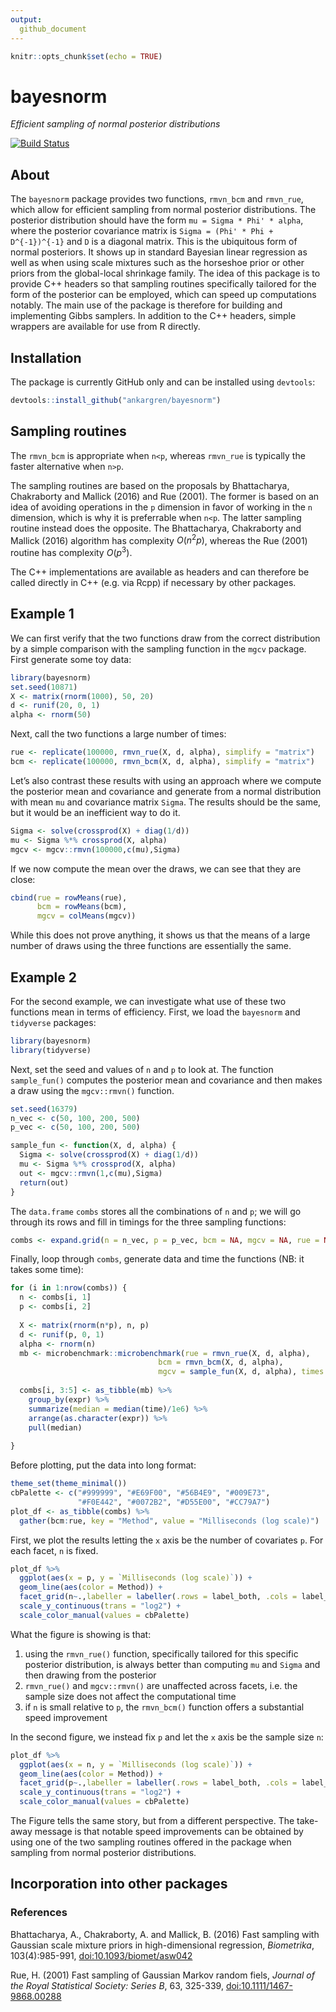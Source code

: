 ```yaml
---
output:
  github_document
---
```


```r
knitr::opts_chunk$set(echo = TRUE)
```

# bayesnorm

*Efficient sampling of normal posterior distributions*

[![Build Status](https://travis-ci.org/ankargren/bayesnorm.svg?branch=master)](https://travis-ci.org/ankargren/bayesnorm)

## About

The `bayesnorm` package provides two functions, `rmvn_bcm` and `rmvn_rue`, which 
allow for efficient sampling from normal posterior distributions. The posterior distribution
should have the form `mu = Sigma * Phi' * alpha`, where the posterior
covariance matrix is `Sigma = (Phi' * Phi + D^{-1})^{-1}` and `D` is 
a diagonal matrix. This is the ubiquitous form of normal posteriors. It shows up
in standard Bayesian linear regression as well as when using scale mixtures such 
as the horseshoe prior or other priors from the global-local shrinkage family. The idea
of this package is to provide C++ headers so that sampling routines specifically
tailored for the form of the posterior can be employed, which can speed up computations
notably. The main use of the package is therefore for building and implementing
Gibbs samplers. In addition to the C++ headers, simple wrappers are available for
use from R directly.

## Installation

The package is currently GitHub only and can be installed using `devtools`:
```r
devtools::install_github("ankargren/bayesnorm")
```

## Sampling routines

The `rmvn_bcm` is appropriate when `n<p`, whereas `rmvn_rue` 
is typically the faster alternative when `n>p`.

The sampling routines are based on the proposals by Bhattacharya, Chakraborty 
and Mallick (2016) and Rue (2001). The former is based on 
an idea of avoiding operations in the `p` dimension in favor of working
in the `n` dimension, which is why it is preferrable when `n<p`. The
latter sampling routine instead does the opposite. The Bhattacharya, Chakraborty 
and Mallick (2016) algorithm has complexity $O(n^2p)$, whereas the Rue (2001) routine
has complexity $O(p^3)$. 

The C++ implementations are available as headers and can therefore be called
directly in C++ (e.g. via Rcpp) if necessary by other packages.

## Example 1

We can first verify that the two functions draw from the correct distribution by
a simple comparison with the sampling function in the `mgcv` package. First generate
some toy data:
```r
library(bayesnorm)
set.seed(10871)
X <- matrix(rnorm(1000), 50, 20)
d <- runif(20, 0, 1)
alpha <- rnorm(50)
```

Next, call the two functions a large number of times:
```r
rue <- replicate(100000, rmvn_rue(X, d, alpha), simplify = "matrix")
bcm <- replicate(100000, rmvn_bcm(X, d, alpha), simplify = "matrix")
```

Let's also contrast these results with using an approach where we compute the 
posterior mean and covariance and generate from a normal distribution with
mean `mu` and covariance matrix `Sigma`. The results should be the same, but it
would be an inefficient way to do it.
```r
Sigma <- solve(crossprod(X) + diag(1/d))
mu <- Sigma %*% crossprod(X, alpha)
mgcv <- mgcv::rmvn(100000,c(mu),Sigma)
```

If we now compute the mean over the draws, we can see that they are close:
```r
cbind(rue = rowMeans(rue),
      bcm = rowMeans(bcm),
      mgcv = colMeans(mgcv))
```
While this does not prove anything, it shows us that the means of a large number of
draws using the three functions are essentially the same.

## Example 2

For the second example, we can investigate what use of these two functions mean in terms of efficiency. First, we load the `bayesnorm` and `tidyverse` packages:

```r
library(bayesnorm)
library(tidyverse)
```

Next, set the seed and values of `n` and `p` to look at. The function `sample_fun()` computes the posterior mean and covariance and then makes a draw using the `mgcv::rmvn()` function.
```r
set.seed(16379)
n_vec <- c(50, 100, 200, 500)
p_vec <- c(50, 100, 200, 500)

sample_fun <- function(X, d, alpha) {
  Sigma <- solve(crossprod(X) + diag(1/d))
  mu <- Sigma %*% crossprod(X, alpha)
  out <- mgcv::rmvn(1,c(mu),Sigma)
  return(out)
}
```

The `data.frame` `combs` stores all the combinations of `n` and `p`; we will go through its rows and fill in timings for the three sampling functions:
```r
combs <- expand.grid(n = n_vec, p = p_vec, bcm = NA, mgcv = NA, rue = NA)
```

Finally, loop through `combs`, generate data and time the functions (NB: it takes some time):
```r
for (i in 1:nrow(combs)) {
  n <- combs[i, 1]
  p <- combs[i, 2]
  
  X <- matrix(rnorm(n*p), n, p)
  d <- runif(p, 0, 1)
  alpha <- rnorm(n)
  mb <- microbenchmark::microbenchmark(rue = rmvn_rue(X, d, alpha),
                                 bcm = rmvn_bcm(X, d, alpha),
                                 mgcv = sample_fun(X, d, alpha), times = 1000)
  
  combs[i, 3:5] <- as_tibble(mb) %>%
    group_by(expr) %>%
    summarize(median = median(time)/1e6) %>%
    arrange(as.character(expr)) %>% 
    pull(median)
  
}
```

Before plotting, put the data into long format:
```r
theme_set(theme_minimal())
cbPalette <- c("#999999", "#E69F00", "#56B4E9", "#009E73", 
               "#F0E442", "#0072B2", "#D55E00", "#CC79A7")
plot_df <- as_tibble(combs) %>%
  gather(bcm:rue, key = "Method", value = "Milliseconds (log scale)")
```

First, we plot the results letting the `x` axis be the number of covariates `p`. For each facet, `n` is fixed. 
```r
plot_df %>%
  ggplot(aes(x = p, y = `Milliseconds (log scale)`)) +
  geom_line(aes(color = Method)) +
  facet_grid(n~.,labeller = labeller(.rows = label_both, .cols = label_both)) +
  scale_y_continuous(trans = "log2") +
  scale_color_manual(values = cbPalette)
```

What the figure is showing is that:

1. using the `rmvn_rue()` function, specifically tailored for this specific posterior distribution, is always better than computing `mu` and `Sigma` and then drawing from the posterior
2. `rmvn_rue()` and `mgcv::rmvn()` are unaffected across facets, i.e. the sample size does not affect the computational time
3. if `n` is small relative to `p`, the `rmvn_bcm()` function offers a substantial speed improvement

In the second figure, we instead fix `p` and let the `x` axis be the sample size `n`:
```r
plot_df %>%
  ggplot(aes(x = n, y = `Milliseconds (log scale)`)) +
  geom_line(aes(color = Method)) +
  facet_grid(p~.,labeller = labeller(.rows = label_both, .cols = label_both)) +
  scale_y_continuous(trans = "log2") +
  scale_color_manual(values = cbPalette)

```

The Figure tells the same story, but from a different perspective. The take-away message is that notable speed improvements can be obtained by using one of the two sampling routines offered in the package when sampling from normal posterior distributions.

## Incorporation into other packages

### References

Bhattacharya, A., Chakraborty, A. and Mallick, B. (2016) Fast 
sampling with Gaussian scale mixture priors in high-dimensional regression,
*Biometrika*, 103(4):985-991, [doi:10.1093/biomet/asw042](https://doi.org/10.1093/biomet/asw042)

Rue, H. (2001) Fast sampling of Gaussian Markov random fiels, *Journal of the Royal Statistical Society: Series B*, 63, 325-339, [doi:10.1111/1467-9868.00288](https://doi.org/10.1111/1467-9868.00288)